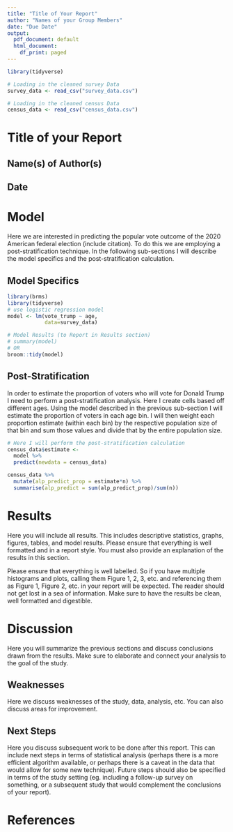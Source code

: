 ```yaml
---
title: "Title of Your Report"
author: "Names of your Group Members"
date: "Due Date"
output:
  pdf_document: default
  html_document:
    df_print: paged
---
```


```r
library(tidyverse)

# Loading in the cleaned survey Data
survey_data <- read_csv("survey_data.csv")

# Loading in the cleaned census Data
census_data <- read_csv("census_data.csv")

```

# Title of your Report

## Name(s) of Author(s) 
## Date


# Model

Here we are interested in predicting the popular vote outcome of the 2020 American federal election (include citation). To do this we are employing a post-stratification technique. In the following sub-sections I will describe the model specifics and the post-stratification calculation.


## Model Specifics




```r
library(brms)
library(tidyverse)
# use logistic regression model
model <- lm(vote_trump ~ age, 
            data=survey_data)

# Model Results (to Report in Results section)
# summary(model)
# OR
broom::tidy(model)

```

## Post-Stratification 

In order to estimate the proportion of voters who will vote for Donald Trump I need to perform a post-stratification analysis. Here I create cells based off different ages. Using the model described in the previous sub-section I will estimate the proportion of voters in each age bin. I will then weight each proportion estimate (within each bin) by the respective population size of that bin and sum those values and divide that by the entire population size. 

```r

# Here I will perform the post-stratification calculation
census_data$estimate <-
  model %>%
  predict(newdata = census_data)

census_data %>%
  mutate(alp_predict_prop = estimate*n) %>%
  summarise(alp_predict = sum(alp_predict_prop)/sum(n))


```


# Results

Here you will include all results. This includes descriptive statistics, graphs, figures, tables, and model results. Please ensure that everything is well formatted and in a report style. You must also provide an explanation of the results in this section. 

Please ensure that everything is well labelled. So if you have multiple histograms and plots, calling them Figure 1, 2, 3, etc. and referencing them as Figure 1, Figure 2, etc. in your report will be expected. The reader should not get lost in a sea of information. Make sure to have the results be clean, well formatted and digestible.

# Discussion

Here you will summarize the previous sections and discuss conclusions drawn from the results. Make sure to elaborate and connect your analysis to the goal of the study.

## Weaknesses

Here we discuss weaknesses of the study, data, analysis, etc. You can also discuss areas for improvement.

## Next Steps

Here you discuss subsequent work to be done after this report. This can include next steps in terms of statistical analysis (perhaps there is a more efficient algorithm available, or perhaps there is a caveat in the data that would allow for some new technique). Future steps should also be specified in terms of the study setting (eg. including a follow-up survey on something, or a subsequent study that would complement the conclusions of your report).


# References



